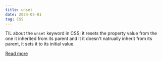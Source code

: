 ```yaml
---
title: unset
date: 2024-05-01
tag: CSS
---
```


TIL about the `unset` keyword in CSS; it resets the property value from the one
it inherited from its parent and it it doesn't natrually inherit from its
parent, it sets it to its initial value.

[Read more](https://developer.mozilla.org/en-US/docs/Web/CSS/unset)
